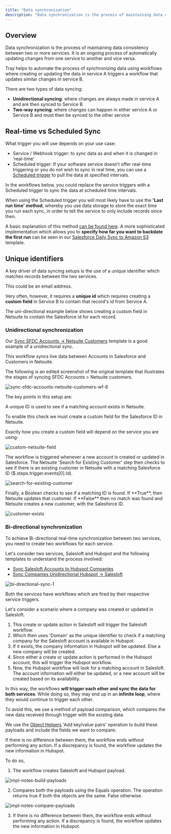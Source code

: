 ```yaml
---
title: "Data synchronization"
description: "Data synchronization is the process of maintaining data consistency between two or more services. "
---
```


## Overview

Data synchronization is the process of maintaining data consistency between two or more services. It is an ongoing process of automatically updating changes from one service to another and vice versa.

Tray helps to automate the process of synchronizing data using workflows where creating or updating the data in service A triggers a workflow that updates similar changes in service B.

There are two types of data syncing:

- **Unidirectional syncing**: where changes are always made in service A and are then synced to Service B
- **Two-way syncing**: where changes can happen in either service A or Service B and must then be synced to the other service

## Real-time vs Scheduled Sync

What trigger you will use depends on your use case:

- Service / Webhook trigger: to sync data as and when it is changed in 'real-time'
- Scheduled trigger: If your software service doesn’t offer real-time triggering or you do not wish to sync in real time, you can use a [Scheduled trigger](/connectors/triggers/scheduled-trigger) to pull the data at specified intervals.

In the workflows below, you could replace the service triggers with a Scheduled trigger to sync the data at scheduled time intervals.

When using the Scheduled trigger you will most likely have to use the **'Last run time' method**, whereby you use data storage to store the exact time you run each sync, in order to tell the service to only include records since then.

A basic explanation of this method [can be found here](#). A more sophisticated implementation which allows you to **specify how far you want to backdate the first run** can be seen in our [Salesforce Daily Sync to Amazon S3](/templates/sales/salesforce-daily-sync-to-amazon-s3/) template.

## Unique identifiers

A key driver of data syncing setups is the use of a unique identifier which matches records between the two services.

This could be an email address.

Very often, however, it requires a **unique id** which requires creating a **custom field** in Service B to contain that record's id from Service A.

The uni-directional example below shows creating a custom field in Netsuite to contain the Salesforce id for each record.

### Unidirectional synchronization

Our [Sync SFDC Accounts -> Netsuite Customers](/templates/sales/sync-sfdc-accounts-netsuite-customers/) template is a good example of a unidrectional sync.

This workflow syncs live data between Accounts in Salesforce and Customers in Netsuite.

The following is an edited screenshot of the original template that illustrates the stages of syncing SFDC Accounts > Netsuite customers.

![sync-sfdc-accounts-netsuite-customers-wf-6](/images/platform/automation-integration/advanced-use-cases/data-synchronisation/33d14507-33b94d71_sync-sfdc-accounts-netsuite-customers-wf-6.png)

The key points in this setup are:

<AccordionGroup>
<Accordion title="1 - Create custom field to contain unique id ">
A unique ID is used to see if a matching account exists in Netsuite.

To enable this check we must create a custom field for the Salesforce ID in Netsuite.

Exactly how you create a custom field will depend on the service you are using:

![custom-netsuite-field](/images/33d14507-b119be40_custom-netsuite-field.png)
</Accordion>

<Accordion title="2 - Record created / updated in Service A">
The workflow is triggered whenever a new account is created or updated in Salesforce.
</Accordion>

<Accordion title="3 - Check if account exists using unique id">
The Netsuite 'Search for Existing Customer' step then checks to see if there is an existing customer in Netsuite with a matching Salesforce ID ($.steps.trigger.events[0].Id).

![search-for-existing-customer](/images/33d14507-36ba8751_search-for-existing-customer.png)
</Accordion>

<Accordion title="4 - Create / update record">
Finally, a Boolean checks to see if a matching ID is found. If **True**, then Netsuite updates that customer. If **False** then no match was found and Netsuite creates a new customer, with the Salesforce ID.

![customer-exists](/images/33d14507-6016ffcc_customer-exists.png)
</Accordion>
</AccordionGroup>

### Bi-directional synchronization

To achieve Bi-directional real-time synchronization between two services, you need to create two workflows for each service.

Let's consider two services, Salesloft and Hubspot and the following templates to understand the process involved:

- [Sync Salesloft Accounts to Hubspot Companies](/templates/marketing/sync-salesloft-accounts-to-hubspot-companies/)
- [Sync Companies Unidirectional Hubspot -> Salesloft](/templates/marketing/sync-companies-hubspot-to-salesloft/)

![bi-directional-sync-1](/images/platform/automation-integration/advanced-use-cases/data-synchronisation/33d14507-17b131cd_bi-directional-sync-1.png)

Both the services have workflows which are fired by their respective service triggers.

Let's consider a scenario where a company was created or updated in Salesloft.

1. This create or update action in Salesloft will trigger the Salesloft workflow.
2. Which then uses 'Domain' as the unique identifier to check if a matching company for the Salesloft account is available in Hubspot.
3. If it exists, the company information in Hubspot will be updated. Else a new company will be created.
4. Since either a create or update action is performed in the Hubspot account, this will trigger the Hubspot workflow.
5. Now, the Hubspot workflow will look for a matching account in Salesloft. The account information will either be updated, or a new account will be created based on its availability.

In this way, the workflows **will trigger each other and sync the data for both services**. While doing so, they may end up in an **infinite loop**, where they would continue to trigger each other.

To avoid this, we use a method of payload comparison, which compares the new data received through trigger with the existing data.

We use the [Object Helpers](/connectors/helpers/object-helper/#add-key-value-pairs) 'Add key/value pairs' operation to build these payloads and include the fields we want to compare:

If there is no difference between them, the workflow ends without performing any action. If a discrepancy is found, the workflow updates the new information in Hubspot.

To do so,

1. The workflow creates Salesloft and Hubspot payload.

![impl-notes-build-payloads](/images/platform/automation-integration/advanced-use-cases/data-synchronisation/33d14507-cbc9fdf5_impl-notes-build-payloads.png)

2. Compares both the payloads using the Equals operation. The operation returns true if both the objects are the same. False otherwise.

![impl-notes-compare-payloads](/images/platform/automation-integration/advanced-use-cases/data-synchronisation/33d14507-4b9dfb60_impl-notes-compare-payloads.png)

3. If there is no difference between them, the workflow ends without performing any action. If a discrepancy is found, the workflow updates the new information in Hubspot.
